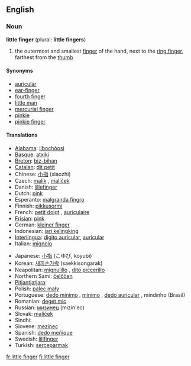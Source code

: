 ==English==

===Noun===
'''little finger''' (plural: '''little fingers''')

# the outermost and smallest [[finger]] of the hand, next to the [[ring finger]], farthest from the [[thumb]]

====Synonyms====
*[[auricular]]
*[[ear-finger]]
*[[fourth finger]]
*[[little man]]
*[[mercurial finger]]
*[[pinkie]]
*[[pinkie finger]]

====Translations====
{{trans-top|outermost and smallest finger of the hand}}
*[[Alabama]]: [[ilbochòosi]]
*[[Basque]]: [[atxiki]]
*[[Breton]]: [[biz-bihan]] {{m}}
*[[Catalan]]: [[dit petit]] {{m}}
*Chinese: [[小指]] (xiaozhi)
*Czech: [[malík]] {{m}}, [[malíček]] {{m}}
*Danish: [[lillefinger]]
*Dutch: [[pink]] {{m}}
*Esperanto: [[malgranda fingro]]
*Finnish: [[pikkusormi]]
*French: [[petit doigt]] {{m}}, [[auriculaire]] {{m}}
*[[Frisian]]: [[pink]]
*German: [[kleiner finger]] {{m}}
*Indonesian: [[jari kelingking]]
*[[Interlingua]]: [[digito auricular]], [[auricular]]
*Italian: [[mignolo]] {{m}}
{{trans-mid}}
*Japanese: [[小指]] (こゆび, koyubi)
*Korean: [[새끼손가락]] (saekkisongarak)
*Neapolitan: [[mignulìllo]] {{m}}, [[dito piccerillo]] {{m}}
*Northern Sami: [[čelččen]]
*[[Pitjantjatjara]]: {{Unicode|[[maṟa ngaḻi]]}}
*Polish: [[palec mały]] {{m}}
*Portuguese: [[dedo mínimo]] {{m}}, [[mínimo]] {{m}}, [[dedo auricular]] {{m}}, mindinho {{m}} (Brasil)
*Romanian: [[deget mic]] {{n}}
*Russian: [[мизинец]] (mizín'ec) {{m}}
*Slovak: [[malíček]] {{m}}
*Sindhi: {{SDchar|[[چِيچَ]]}} {{f}}
*Slovene: [[mezinec]] {{m}}
*Spanish: [[dedo meñique]] {{m}}
*Swedish: [[lillfinger]]
*Turkish: [[serçeparmak]]
{{trans-bottom}}

[[fr:little finger]]
[[fi:little finger]]